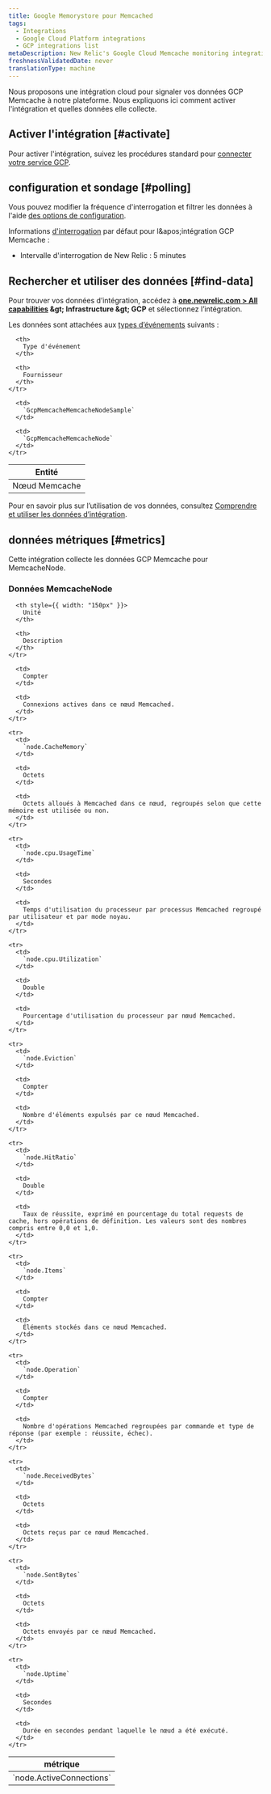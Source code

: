 ```yaml
---
title: Google Memorystore pour Memcached
tags:
  - Integrations
  - Google Cloud Platform integrations
  - GCP integrations list
metaDescription: New Relic's Google Cloud Memcache monitoring integration.
freshnessValidatedDate: never
translationType: machine
---
```


Nous proposons une intégration cloud pour signaler vos données GCP Memcache à notre plateforme. Nous expliquons ici comment activer l'intégration et quelles données elle collecte.

## Activer l'intégration [#activate]

Pour activer l'intégration, suivez les procédures standard pour [connecter votre service GCP](/docs/connect-google-cloud-platform-services-infrastructure).

## configuration et sondage [#polling]

Vous pouvez modifier la fréquence d'interrogation et filtrer les données à l'aide [des options de configuration](/docs/integrations/new-relic-integrations/getting-started/configure-polling-frequency-data-collection-cloud-integrations).

Informations [d'interrogation](/docs/integrations/google-cloud-platform-integrations/getting-started/polling-intervals-gcp-integrations) par défaut pour l&amp;apos;intégration GCP Memcache :

* Intervalle d'interrogation de New Relic : 5 minutes

## Rechercher et utiliser des données [#find-data]

Pour trouver vos données d’intégration, accédez à <DNT>**[one.newrelic.com &gt; All capabilities](https://one.newrelic.com/all-capabilities) &amp;gt; Infrastructure &amp;gt; GCP**</DNT> et sélectionnez l’intégration.

Les données sont attachées aux [types d’événements](/docs/data-apis/understand-data/new-relic-data-types/#event-data) suivants :

<table>
  <thead>
    <tr>
      <th>
        Entité
      </th>

      <th>
        Type d'événement
      </th>

      <th>
        Fournisseur
      </th>
    </tr>
  </thead>

  <tbody>
    <tr>
      <td>
        Nœud Memcache
      </td>

      <td>
        `GcpMemcacheMemcacheNodeSample`
      </td>

      <td>
        `GcpMemcacheMemcacheNode`
      </td>
    </tr>
  </tbody>
</table>

Pour en savoir plus sur l’utilisation de vos données, consultez [Comprendre et utiliser les données d’intégration](/docs/infrastructure/integrations/find-use-infrastructure-integration-data).

## données métriques [#metrics]

Cette intégration collecte les données GCP Memcache pour MemcacheNode.

### Données MemcacheNode

<table>
  <thead>
    <tr>
      <th style={{ width: "275px" }}>
        métrique
      </th>

      <th style={{ width: "150px" }}>
        Unité
      </th>

      <th>
        Description
      </th>
    </tr>
  </thead>

  <tbody>
    <tr>
      <td>
        `node.ActiveConnections`
      </td>

      <td>
        Compter
      </td>

      <td>
        Connexions actives dans ce nœud Memcached.
      </td>
    </tr>

    <tr>
      <td>
        `node.CacheMemory`
      </td>

      <td>
        Octets
      </td>

      <td>
        Octets alloués à Memcached dans ce nœud, regroupés selon que cette mémoire est utilisée ou non.
      </td>
    </tr>

    <tr>
      <td>
        `node.cpu.UsageTime`
      </td>

      <td>
        Secondes
      </td>

      <td>
        Temps d'utilisation du processeur par processus Memcached regroupé par utilisateur et par mode noyau.
      </td>
    </tr>

    <tr>
      <td>
        `node.cpu.Utilization`
      </td>

      <td>
        Double
      </td>

      <td>
        Pourcentage d'utilisation du processeur par nœud Memcached.
      </td>
    </tr>

    <tr>
      <td>
        `node.Eviction`
      </td>

      <td>
        Compter
      </td>

      <td>
        Nombre d'éléments expulsés par ce nœud Memcached.
      </td>
    </tr>

    <tr>
      <td>
        `node.HitRatio`
      </td>

      <td>
        Double
      </td>

      <td>
        Taux de réussite, exprimé en pourcentage du total requests de cache, hors opérations de définition. Les valeurs sont des nombres compris entre 0,0 et 1,0.
      </td>
    </tr>

    <tr>
      <td>
        `node.Items`
      </td>

      <td>
        Compter
      </td>

      <td>
        Éléments stockés dans ce nœud Memcached.
      </td>
    </tr>

    <tr>
      <td>
        `node.Operation`
      </td>

      <td>
        Compter
      </td>

      <td>
        Nombre d'opérations Memcached regroupées par commande et type de réponse (par exemple : réussite, échec).
      </td>
    </tr>

    <tr>
      <td>
        `node.ReceivedBytes`
      </td>

      <td>
        Octets
      </td>

      <td>
        Octets reçus par ce nœud Memcached.
      </td>
    </tr>

    <tr>
      <td>
        `node.SentBytes`
      </td>

      <td>
        Octets
      </td>

      <td>
        Octets envoyés par ce nœud Memcached.
      </td>
    </tr>

    <tr>
      <td>
        `node.Uptime`
      </td>

      <td>
        Secondes
      </td>

      <td>
        Durée en secondes pendant laquelle le nœud a été exécuté.
      </td>
    </tr>
  </tbody>
</table>